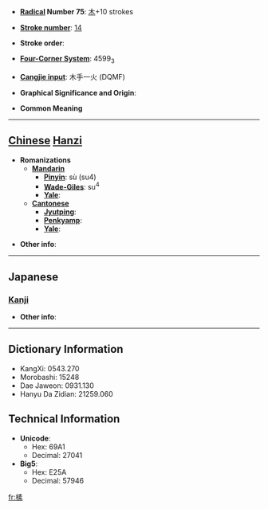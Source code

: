 * '''[[Wiktionary:Chinese radical index| Radical]] Number 75''': [[Wiktionary:Chinese radical index 木|木]]+10 strokes

* '''[[Wiktionary:Chinese total strokes index|Stroke number]]''': [[Wiktionary:Chinese total strokes index 14|14]]

* '''Stroke order''': 

* '''[[Wiktionary:Chinese four corner index|Four-Corner System]]''': 4599<sub>3</sub>

* '''[[Wiktionary:Chinese Cangjie index|Cangjie input]]''': 木手一火 (DQMF)

* '''Graphical Significance and Origin''': 

* '''Common Meaning'''

----

== [[Chinese]] [[Hanzi]] ==

* '''Romanizations'''
** '''[[Mandarin]]'''
*** '''[[Pinyin]]''': sù (su4)
*** '''[[Wade-Giles]]''': su<sup>4</sup>
*** '''[[Yale]]''': 
** '''[[Cantonese]]'''
*** '''[[Jyutping]]''':
*** '''[[Penkyamp]]''': 
*** '''[[Yale]]''': 

* '''Other info''': 

----

==Japanese==
===[[Kanji]]===
{{kanji|on readings=[[そ]] (so)|kun readings=[[きじ]] (kiji)}}

* '''Other info''':  

----

== Dictionary Information ==

* KangXi: 0543.270
* Morobashi: 15248
* Dae Jaweon: 0931.130
* Hanyu Da Zidian: 21259.060

== Technical Information ==

* '''Unicode''':
** Hex: 69A1
** Decimal: 27041
* '''Big5''':
** Hex: E25A
** Decimal: 57946

[[fr:榡]]